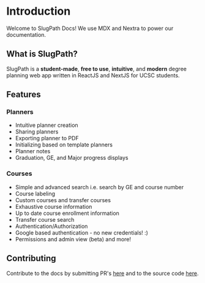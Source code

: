 # Introduction

Welcome to SlugPath Docs! We use MDX and Nextra to power our documentation.

## What is SlugPath?

SlugPath is a **student-made**, **free to use**, **intuitive**, and **modern** degree planning web app written in ReactJS and NextJS for UCSC students.

## Features

### Planners

- Intuitive planner creation
- Sharing planners
- Exporting planner to PDF
- Initializing based on template planners
- Planner notes
- Graduation, GE, and Major progress displays

### Courses

- Simple and advanced search i.e. search by GE and course number
- Course labeling
- Custom courses and transfer courses
- Exhaustive course information
- Up to date course enrollment information
- Transfer course search
- Authentication/Authorization
- Google based authentication - no new credentials! :)
- Permissions and admin view (beta)
  and more!

## Contributing

Contribute to the docs by submitting PR's [here](https://github.com/fercevik729/slugpath-docs) and to the source code [here](https://github.com/SlugPath/SlugPath).
